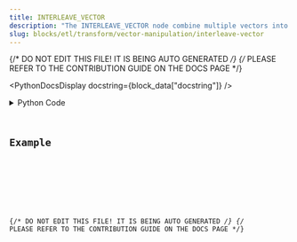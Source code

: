 ```yaml
---
title: INTERLEAVE_VECTOR
description: "The INTERLEAVE_VECTOR node combine multiple vectors into a single vector type by interleaving their elements."
slug: blocks/etl/transform/vector-manipulation/interleave-vector
---
```


{/* DO NOT EDIT THIS FILE! IT IS BEING AUTO GENERATED */}
{/* PLEASE REFER TO THE CONTRIBUTION GUIDE ON THE DOCS PAGE */}


<PythonDocsDisplay docstring={block_data["docstring"]} />
<details>
<summary>Python Code</summary>



<Code code={pythonCode} lang="py" wrap theme="dracula" />

[Find this Flojoy Block on GitHub](https://github.com/flojoy-ai/blocks/blob/main/blocks/ETL/TRANSFORM/VECTOR_MANIPULATION/INTERLEAVE_VECTOR/INTERLEAVE_VECTOR.py)

</details>

## Example


<GetHelpWidget />


<AppDisplay app={app} blockName="INTERLEAVE_VECTOR" client:visible />


<Example />

{/* DO NOT EDIT THIS FILE! IT IS BEING AUTO GENERATED */}
{/* PLEASE REFER TO THE CONTRIBUTION GUIDE ON THE DOCS PAGE */}
